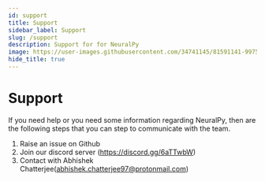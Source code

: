 ```yaml
---
id: support
title: Support
sidebar_label: Support
slug: /support
description: Support for for NeuralPy
image: https://user-images.githubusercontent.com/34741145/81591141-99752900-93d9-11ea-9ef6-cc2c68daaa19.png
hide_title: true
---
```


# Support

If you need help or you need some information regarding NeuralPy, then are the following steps that you can step to communicate with the team.

1. Raise an issue on Github
2. Join our discord server (https://discord.gg/6aTTwbW)
3. Contact with Abhishek Chatterjee(abhishek.chatterjee97@protonmail.com)

